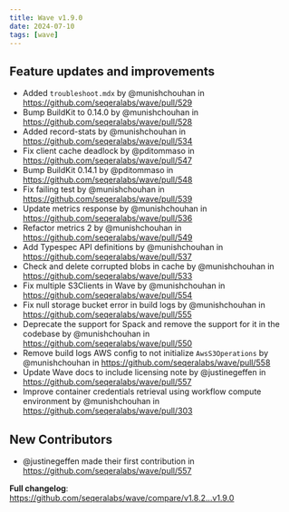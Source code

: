 ```yaml
---
title: Wave v1.9.0
date: 2024-07-10
tags: [wave]
---
```


## Feature updates and improvements

- Added `troubleshoot.mdx` by @munishchouhan in https://github.com/seqeralabs/wave/pull/529
- Bump BuildKit to 0.14.0 by @munishchouhan in https://github.com/seqeralabs/wave/pull/528
- Added record-stats by @munishchouhan in https://github.com/seqeralabs/wave/pull/534
- Fix client cache deadlock by @pditommaso in https://github.com/seqeralabs/wave/pull/547
- Bump BuildKit 0.14.1 by @pditommaso in https://github.com/seqeralabs/wave/pull/548
- Fix failing test by @munishchouhan in https://github.com/seqeralabs/wave/pull/539
- Update metrics response by @munishchouhan in https://github.com/seqeralabs/wave/pull/536
- Refactor metrics 2 by @munishchouhan in https://github.com/seqeralabs/wave/pull/549
- Add Typespec API definitions by @munishchouhan in https://github.com/seqeralabs/wave/pull/537
- Check and delete corrupted blobs in cache by @munishchouhan in https://github.com/seqeralabs/wave/pull/533
- Fix multiple S3Clients in Wave by @munishchouhan in https://github.com/seqeralabs/wave/pull/554
- Fix null storage bucket error in build logs by @munishchouhan in https://github.com/seqeralabs/wave/pull/555
- Deprecate the support for Spack and remove the support for it in the codebase by @munishchouhan in https://github.com/seqeralabs/wave/pull/550
- Remove build logs AWS config to not initialize `AwsS3Operations` by @munishchouhan in https://github.com/seqeralabs/wave/pull/558
- Update Wave docs to include licensing note by @justinegeffen in https://github.com/seqeralabs/wave/pull/557
- Improve container credentials retrieval using workflow compute environment by @munishchouhan in https://github.com/seqeralabs/wave/pull/303

## New Contributors

- @justinegeffen made their first contribution in https://github.com/seqeralabs/wave/pull/557

**Full changelog**: https://github.com/seqeralabs/wave/compare/v1.8.2...v1.9.0
